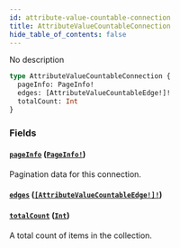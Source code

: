 ```yaml
---
id: attribute-value-countable-connection
title: AttributeValueCountableConnection
hide_table_of_contents: false
---
```


No description

```graphql
type AttributeValueCountableConnection {
  pageInfo: PageInfo!
  edges: [AttributeValueCountableEdge!]!
  totalCount: Int
}
```

### Fields

#### [`pageInfo`](#) ([`PageInfo!`](../../../developer/api-reference/objects/page-info))

Pagination data for this connection.

#### [`edges`](#) ([`[AttributeValueCountableEdge!]!`](../../../developer/api-reference/objects/attribute-value-countable-edge))

#### [`totalCount`](#) ([`Int`](../../../developer/api-reference/scalars/int))

A total count of items in the collection.
